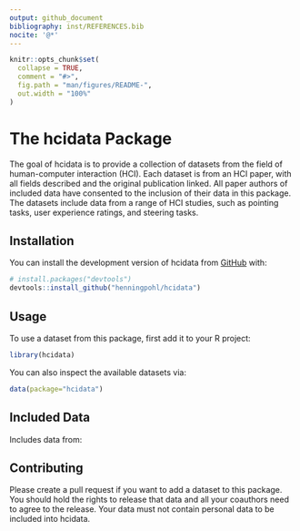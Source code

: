 ```yaml
---
output: github_document
bibliography: inst/REFERENCES.bib
nocite: '@*'
---
```


<!-- README.md is generated from README.Rmd. Please edit that file -->

```r
knitr::opts_chunk$set(
  collapse = TRUE,
  comment = "#>",
  fig.path = "man/figures/README-",
  out.width = "100%"
)
```

# The hcidata Package

<!-- badges: start -->
<!-- badges: end -->

The goal of hcidata is to provide a collection of datasets from the field of human-computer interaction (HCI).
Each dataset is from an HCI paper, with all fields described and the original publication linked.
All paper authors of included data have consented to the inclusion of their data in this package. 
The datasets include data from a range of HCI studies, such as pointing tasks, user experience ratings, and steering tasks.


## Installation

You can install the development version of hcidata from [GitHub](https://github.com/) with:

``` r
# install.packages("devtools")
devtools::install_github("henningpohl/hcidata")
```

## Usage

To use a dataset from this package, first add it to your R project:

```r
library(hcidata)
```

You can also inspect the available datasets via:

```r
data(package="hcidata")
```

## Included Data

Includes data from:

<div id="refs"></div>

## Contributing
Please create a pull request if you want to add a dataset to this package.
You should hold the rights to release that data and all your coauthors need to agree to the release.
Your data must not contain personal data to be included into hcidata.